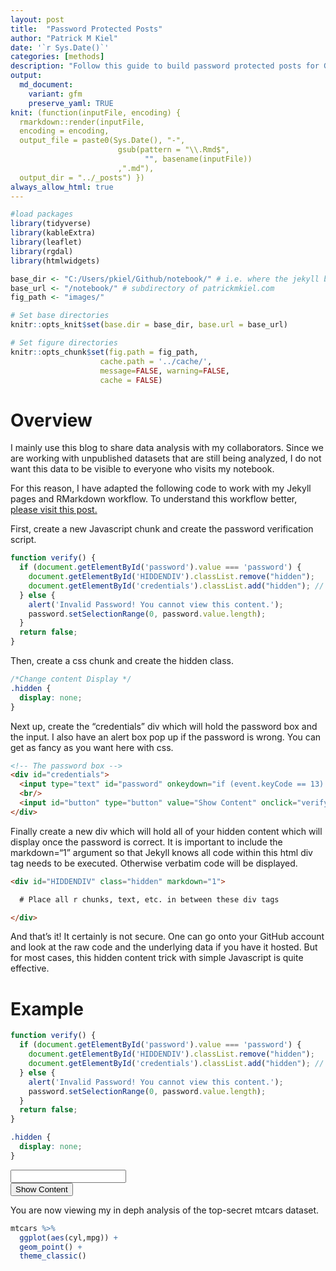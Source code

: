 ```yaml
---
layout: post
title:  "Password Protected Posts"
author: "Patrick M Kiel"
date: '`r Sys.Date()`'
categories: [methods]
description: "Follow this guide to build password protected posts for GitHub Pages hosted Jekyll blogs using this simple Javascript code."
output:
  md_document:
    variant: gfm
    preserve_yaml: TRUE
knit: (function(inputFile, encoding) {
  rmarkdown::render(inputFile, 
  encoding = encoding, 
  output_file = paste0(Sys.Date(), "-",
                        gsub(pattern = "\\.Rmd$",
                              "", basename(inputFile))
                        ,".md"), 
  output_dir = "../_posts") })
always_allow_html: true
---
```


```r
#load packages
library(tidyverse)
library(kableExtra)
library(leaflet)
library(rgdal)
library(htmlwidgets)

base_dir <- "C:/Users/pkiel/Github/notebook/" # i.e. where the jekyll blog is on the hard drive.
base_url <- "/notebook/" # subdirectory of patrickmkiel.com
fig_path <- "images/"

# Set base directories
knitr::opts_knit$set(base.dir = base_dir, base.url = base_url)

# Set figure directories
knitr::opts_chunk$set(fig.path = fig_path,
                    cache.path = '../cache/',
                    message=FALSE, warning=FALSE,
                    cache = FALSE)
```

# Overview
I mainly use this blog to share data analysis with my collaborators. Since we are working with unpublished datasets that are still being analyzed, I do not want this data to be visible to everyone who visits my notebook.

For this reason, I have adapted the following code to work with my Jekyll pages and RMarkdown workflow. To understand this workflow better, [please visit this post.](https://patrickmkiel.com/notebook/methods/RMarkdown2Jekyll/)

First, create a new Javascript chunk and create the password verification script.

```js
function verify() {
  if (document.getElementById('password').value === 'password') {
    document.getElementById('HIDDENDIV').classList.remove("hidden"); 
    document.getElementById('credentials').classList.add("hidden"); // Hide the div containing the credentials
  } else {
    alert('Invalid Password! You cannot view this content.');
    password.setSelectionRange(0, password.value.length);
  }
  return false;
}
```

Then, create a css chunk and create the hidden class.

```css
/*Change content Display */
.hidden {
  display: none;
}
```

Next up, create the "credentials" div which will hold the password box and the input. I also have an alert box pop up if the password is wrong. You can get as fancy as you want here with css.

```html
<!-- The password box -->
<div id="credentials">
  <input type="text" id="password" onkeydown="if (event.keyCode == 13) verify()" />
  <br/>
  <input id="button" type="button" value="Show Content" onclick="verify()" />
</div>
```

Finally create a new div which will hold all of your hidden content which will display once the password is correct. It is important to include the markdown="1" argument so that Jekyll knows all code within this html div tag needs to be executed. Otherwise verbatim code will be displayed.

```html
<div id="HIDDENDIV" class="hidden" markdown="1">

  # Place all r chunks, text, etc. in between these div tags

</div>
```

And that's it! It certainly is not secure. One can go onto your GitHub account and look at the raw code and the underlying data if you have it hosted. But for most cases, this hidden content trick with simple Javascript is quite effective.

# Example

```js
function verify() {
  if (document.getElementById('password').value === 'password') {
    document.getElementById('HIDDENDIV').classList.remove("hidden"); 
    document.getElementById('credentials').classList.add("hidden"); // Hide the div containing the credentials
  } else {
    alert('Invalid Password! You cannot view this content.');
    password.setSelectionRange(0, password.value.length);
  }
  return false;
}
```

```css
.hidden {
  display: none;
}
```

<!-- The password box -->
<div id="credentials">
  <input type="text" id="password" onkeydown="if (event.keyCode == 13) verify()" />
  <br/>
  <input id="button" type="button" value="Show Content" onclick="verify()" />
</div>

<!-- The content we want to show after password -->
<div id="HIDDENDIV" class="hidden" markdown="1">

You are now viewing my in deph analysis of the top-secret mtcars dataset.

```r
mtcars %>%
  ggplot(aes(cyl,mpg)) +
  geom_point() +
  theme_classic()
```


</div>
